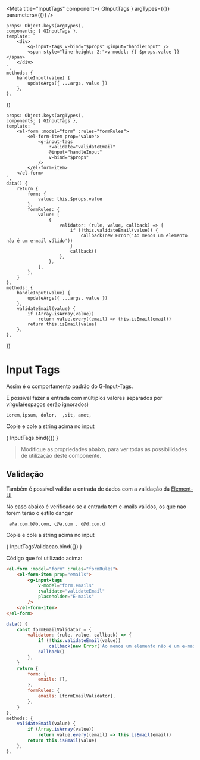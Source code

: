 
<Meta
    title="InputTags"
    component={ GInputTags }
    argTypes={{}}
    parameters={{}}
/>

    props: Object.keys(argTypes),
    components: { GInputTags },
    template: `
        <div>
            <g-input-tags v-bind="$props" @input="handleInput" />
            <span style="line-height: 2;">v-model: {{ $props.value }}</span>
        </div>
    `,
    methods: {
        handleInput(value) {
            updateArgs({ ...args, value })
        },
    },
})

    props: Object.keys(argTypes),
    components: { GInputTags },
    template: `
        <el-form :model="form" :rules="formRules">
            <el-form-item prop="value">
                <g-input-tags
                    :validate="validateEmail"
                    @input="handleInput"
                    v-bind="$props"
                />
            </el-form-item>
        </el-form>
    `,
    data() {
        return {
            form: {
                value: this.$props.value
            },
            formRules: {
                value: [
                    {
                        validator: (rule, value, callback) => {
                            if (!this.validateEmail(value)) {
                                callback(new Error('Ao menos um elemento não é um e-mail válido'))
                            }
                            callback()
                        },
                    },
                ],
            },
        }
    },
    methods: {
        handleInput(value) {
            updateArgs({ ...args, value })
        },
        validateEmail(value) {
            if (Array.isArray(value))
                return value.every((email) => this.isEmail(email))
            return this.isEmail(value)
        },
    },
})

# Input Tags

Assim é o comportamento padrão do G-Input-Tags.

É possivel fazer a entrada com múltiplos valores separados por vírgula(espaços serão ignorados)

`Lorem,ipsum, dolor,  ,sit, amet,`

Copie e cole a string acima no input

<Canvas>
    <Story 
        name="InputTags"
        args={{
            input: action('input'),
            placeholder: 'Digite algo e aperte enter, vírgula ou espaço',
        }}
    >
        { InputTags.bind({}) }
    </Story>
</Canvas>

> Modifique as propriedades abaixo, para ver todas as possibilidades de utilização deste componente.

<ArgsTable story="InputTags" />

## Validação

Também é possível validar a entrada de dados com a validação da [Element-UI](https://element.eleme.io/#/en-US/component/form#validation)

No caso abaixo é verificado se a entrada tem e-mails válidos, os que nao forem terão o estilo danger

`  a@a.com,b@b.com, c@a.com , d@d.com,d  `

Copie e cole a string acima no input

<Canvas>
    <Story 
        name="InputTagsValidacao"
        args={{
            input: action('input'),
            placeholder: 'E-mails',
        }}
    >
        { InputTagsValidacao.bind({}) }
    </Story>
</Canvas>

Código que foi utilizado acima:

```html
<el-form :model="form" :rules="formRules">
    <el-form-item prop="emails">
        <g-input-tags
            v-model="form.emails"
            :validate="validateEmail"
            placeholder="E-mails"
        />
    </el-form-item>
</el-form>
```
```js
data() {
    const formEmailValidator = {
        validator: (rule, value, callback) => {
            if (!this.validateEmail(value))
                callback(new Error('Ao menos um elemento não é um e-mail válido'))
            callback()
        }, 
    }
    return {
        form: {
            emails: [],
        },
        formRules: {
            emails: [formEmailValidator],
        },
    }
},
methods: {
    validateEmail(value) {
        if (Array.isArray(value))
            return value.every((email) => this.isEmail(email))
        return this.isEmail(value)
    },
},
```